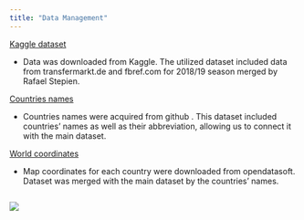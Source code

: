 ```yaml
---
title: "Data Management"
---
```


<i class="fa fa-folder"></i>[Kaggle dataset](https://www.kaggle.com/datasets/kriegsmaschine/soccer-players-values-and-their-statistics?select=transfermarkt_fbref_201819.csv)
 
-  Data was downloaded from Kaggle. The utilized dataset included data from transfermarkt.de and fbref.com for 2018/19 season merged by Rafael Stepien.
 
<i class="fa fa-wrench"></i>[Countries names](https://raw.githubusercontent.com/datasets/country-codes/master/data/country-codes.csv) 

- Countries names were acquired from github <i class="fa fa-github"></i>. This dataset included countries' names as well as their abbreviation, allowing us to connect it with the main dataset.
 
<i class="fa fa-globe"></i>[World coordinates](https://public.opendatasoft.com/explore/dataset/world-administrative-boundaries/export/) 

- Map coordinates for each country were downloaded from opendatasoft. Dataset was merged with the main dataset by the countries' names.

<div style= "float : left; position : relative; top: 0px; width : 450px; height : 360px; padding-right: 24px; margin-bottom : 0px">
![](./photos/soccer.jpg)
 
